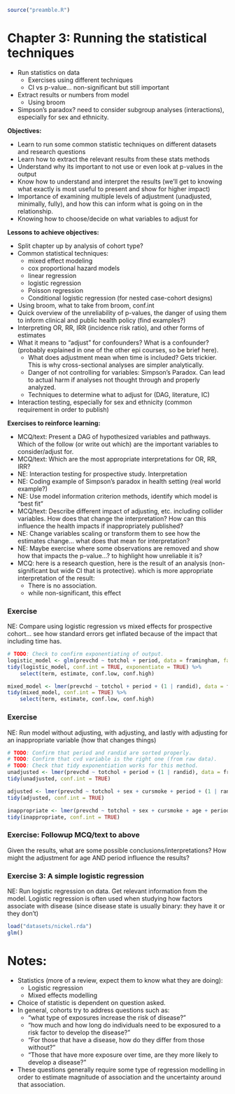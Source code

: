 ```r
source("preamble.R")
```

# Chapter 3: Running the statistical techniques

- Run statistics on data
    - Exercises using different techniques
    - CI vs p-value... non-significant but still important
- Extract results or numbers from model
    - Using broom
    
- Simpson's paradox? need to consider subgroup analyses (interactions), especially
for sex and ethnicity.

**Objectives:**

- Learn to run some common statistic techniques on different datasets and research
questions
- Learn how to extract the relevant results from these stats methods
- Understand why its important to not use or even look at p-values in the output
- Know how to understand and interpret the results (we'll get to knowing what
exactly is most useful to present and show for higher impact)
- Importance of examining multiple levels of adjustment (unadjusted, minimally,
fully), and how this can inform what is going on in the relationship.
- Knowing how to choose/decide on what variables to adjust for

**Lessons to achieve objectives:**

- Split chapter up by analysis of cohort type?
- Common statistical techniques:
    - mixed effect modeling
    - cox proportional hazard models
    - linear regression
    - logistic regression
    - Poisson regression
    - Conditional logistic regression (for nested case-cohort designs)
- Using broom, what to take from broom, conf.int
- Quick overview of the unreliability of p-values, the danger of using them to
inform clinical and public health policy (find examples?)
- Interpreting OR, RR, IRR (incidence risk ratio), and other forms of estimates
- What it means to "adjust" for confounders? What is a confounder? (probably explained 
in one of the other epi courses, so be brief here).
    - What does adjustment mean when time is included? Gets trickier. This is why
    cross-sectional analyses are simpler analytically.
    - Danger of not controlling for variables: Simpson's Paradox. Can lead to actual
    harm if analyses not thought through and properly analyzed.
    - Techniques to determine what to adjust for (DAG, literature, IC)
- Interaction testing, especially for sex and ethnicity (common requirement in order
to publish)

**Exercises to reinforce learning:**

- MCQ/text: Present a DAG of hypothesized variables and pathways. Which of the
follow (or write out which) are the important variables to consider/adjust for.
- MCQ/text: Which are the most appropriate interpretations for OR, RR, IRR?
- NE: Interaction testing for prospective study. Interpretation
- NE: Coding example of Simpson's paradox in health setting (real world example?)
- NE: Use model information criterion methods, identify which model is "best fit"
- MCQ/text: Describe different impact of adjusting, etc. including collider variables.
How does that change the interpretation? How can this influence the health impacts
if inappropriately published?
- NE: Change variables scaling or transform them to see how the estimates change...
what does that mean for interpretation?
- NE: Maybe exercise where some observations are removed and show how that impacts
the p-value...? to highlight how unreliable it is?
- MCQ: here is a research question, here is the result of an analysis
(non-significant but wide CI that is protective). which is more appropriate
interpretation of the result:
    - There is no association.
    - while non-significant, this effect 

### Exercise

NE: Compare using logistic regression vs mixed effects for prospective cohort...
see how standard errors get inflated because of the impact that including time has.

```r
# TODO: Check to confirm exponentiating of output.
logistic_model <- glm(prevchd ~ totchol + period, data = framingham, family = binomial)
tidy(logistic_model, conf.int = TRUE, exponentiate = TRUE) %>% 
    select(term, estimate, conf.low, conf.high)

mixed_model <- lmer(prevchd ~ totchol + period + (1 | randid), data = framingham)
tidy(mixed_model, conf.int = TRUE) %>% 
    select(term, estimate, conf.low, conf.high)

```


### Exercise

NE: Run model without adjusting, with adjusting, and lastly with adjusting for an
inappropriate variable (how that changes things)

```r
# TODO: Confirm that period and randid are sorted properly.
# TODO: Confirm that cvd variable is the right one (from raw data).
# TODO: Check that tidy exponentiation works for this method.
unadjusted <- lmer(prevchd ~ totchol + period + (1 | randid), data = framingham)
tidy(unadjusted, conf.int = TRUE)

adjusted <- lmer(prevchd ~ totchol + sex + cursmoke + period + (1 | randid), data = framingham)
tidy(adjusted, conf.int = TRUE)

inappropriate <- lmer(prevchd ~ totchol + sex + cursmoke + age + period + (1 | randid), data = framingham)
tidy(inappropriate, conf.int = TRUE)
```

### Exercise: Followup MCQ/text to above

Given the results, what are some possible conclusions/interpretations?
How might the adjustment for age AND period influence the results?

### Exercise 3: A simple logistic regression
NE: Run logistic regression on data. Get relevant information from the model.
Logistic regression is often used when studying how factors associate with disease
(since disease state is usually binary: they have it or they don't)


```r
load("datasets/nickel.rda")
glm()
```

# Notes:
- Statistics (more of a review, expect them to know what they are doing):
    - Logistic regression
    - Mixed effects modelling
- Choice of statistic is dependent on question asked.
- In general, cohorts try to address questions such as:
    - "what type of exposures increase the risk of disease?"
    - "how much and how long do individuals need to be exposured to a risk factor
    to develop the disease?"
    - "For those that have a disease, how do they differ from those without?"
    - "Those that have more exposure over time, are they more likely to develop a disease?"
- These questions generally require some type of regression modelling in order to
estimate magnitude of association and the uncertainty around that association.
